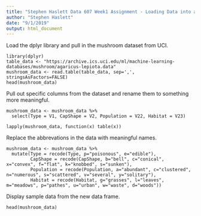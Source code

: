 ```yaml
---
title: "Stephen Haslett Data 607 Week1 Assignment - Loading Data into a Data Frame"
author: "Stephen Haslett"
date: "9/1/2019"
output: html_document
---
```


Load the dplyr library and pull in the mushroom dataset from UCI. 
```
library(dplyr)
table_data <- "https://archive.ics.uci.edu/ml/machine-learning-databases/mushroom/agaricus-lepiota.data"
mushroom_data <- read.table(table_data, sep=',', stringsAsFactors=FALSE)
head(mushroom_data)
```

Pull out specific columns from the dataset and rename them to something more meaningful.
```
mushroom_data <- mushroom_data %>%
  select(Type = V1, CapShape = V2, Population = V22, Habitat = V23)

lapply(mushroom_data, function(x) table(x))
```

Replace the abbrevations in the data with meaningful names.
```
mushroom_data <- mushroom_data %>%
  mutate(Type = recode(Type, p="poisonous", e="edible"),
         CapShape = recode(CapShape, b="bell", c="conical", x="convex", f="flat", k="knobbed", s="sunken"),
         Population = recode(Population, a="abundant", c="clustered", n="numerous", s="scattered", v="several", y="solitary"),
         Habitat = recode(Habitat, g="grasses", l="leaves", m="meadows", p="pathes", u="urban", w="waste", d="woods"))
```

Display sample data from the new data frame.
```
head(mushroom_data)
```
